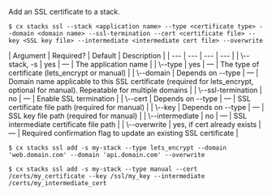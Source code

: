 Add an SSL certificate to a stack.

<Tabs >
<Tab label="Usage">

```shell
$ cx stacks ssl --stack <application name> --type <certificate type> --domain <domain name> --ssl-termination --cert <certificate file> --key <SSL key file> --intermediate <intermediate cert file> --overwrite
```
</Tab>
    
<Tab label="arguments">
| Argument | Required? | Default | Description |
|  ---  |  ---  |  ---  |  ---  |
| \--stack, -s <application name> | yes | — | The application name |
| \--type <certificate type> | yes | — | The type of certificate (lets_encrypt or manual) |
| \--domain <domain name> | Depends on --type | — | Domain name applicable to this SSL certificate (required for  lets_encrypt, optional for manual). Repeatable for multiple domains |
| \--ssl-termination | no | — | Enable SSL termination |
| \--cert <certificate file> | Depends on --type | — | SSL certificate file path (required for manual) |
| \--key <SSL key file> | Depends on --type | — | SSL key file path (required for manual) |
| \--intermediate <intermediate cert file> | no | — | SSL intermediate certificate file path |
| \--overwrite | yes, if cert already exists | — | Required confirmation flag to update an existing SSL certificate |
</Tab>
<Tab label="examples">

```shell
$ cx stacks ssl add -s my-stack --type lets_encrypt --domain 'web.domain.com' --domain 'api.domain.com' --overwrite

$ cx stacks ssl add -s my-stack --type manual --cert /certs/my_certificate --key /ssl/my_key --intermediate /certs/my_intermediate_cert
```

</Tab>
</Tabs>